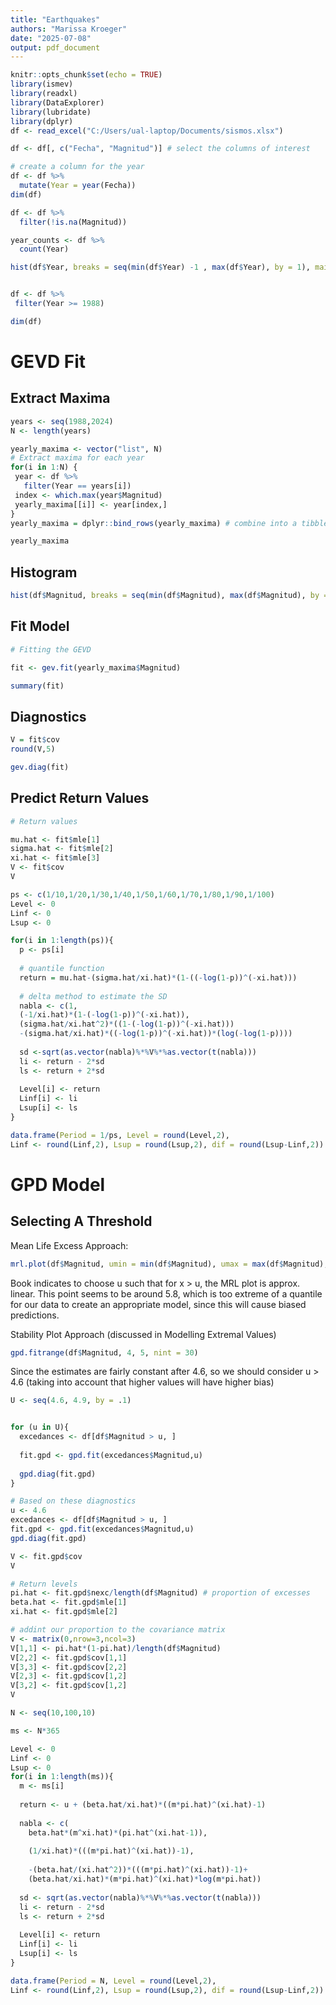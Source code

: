 ---
title: "Earthquakes"
authors: "Marissa Kroeger"
date: "2025-07-08"
output: pdf_document
---

```{r setup, include=FALSE}
knitr::opts_chunk$set(echo = TRUE)
library(ismev)
library(readxl)
library(DataExplorer)
library(lubridate)
library(dplyr)
df <- read_excel("C:/Users/ual-laptop/Documents/sismos.xlsx")
```

```{r}
df <- df[, c("Fecha", "Magnitud")] # select the columns of interest

# create a column for the year
df <- df %>%
  mutate(Year = year(Fecha))
dim(df)

df <- df %>%
  filter(!is.na(Magnitud))

year_counts <- df %>%
  count(Year)

hist(df$Year, breaks = seq(min(df$Year) -1 , max(df$Year), by = 1), main = "Years by Data on Magnitude", xlab = "Year")


df <- df %>%
 filter(Year >= 1988)

dim(df)
```

# GEVD Fit

## Extract Maxima
```{r}
years <- seq(1988,2024)
N <- length(years)

yearly_maxima <- vector("list", N)
# Extract maxima for each year
for(i in 1:N) {
 year <- df %>%
   filter(Year == years[i])
 index <- which.max(year$Magnitud)
 yearly_maxima[[i]] <- year[index,]
}
yearly_maxima = dplyr::bind_rows(yearly_maxima) # combine into a tibble

yearly_maxima
```

## Histogram

```{r}
hist(df$Magnitud, breaks = seq(min(df$Magnitud), max(df$Magnitud), by = .1), main = "Histogram of Magnitude", xlab = "Magnitude (Richter)")
```


## Fit Model
```{R}
# Fitting the GEVD

fit <- gev.fit(yearly_maxima$Magnitud)

summary(fit)
```

## Diagnostics
```{r}
V = fit$cov
round(V,5)

gev.diag(fit)
```

## Predict Return Values
```{r}
# Return values

mu.hat <- fit$mle[1]
sigma.hat <- fit$mle[2]
xi.hat <- fit$mle[3]
V <- fit$cov
V

ps <- c(1/10,1/20,1/30,1/40,1/50,1/60,1/70,1/80,1/90,1/100)
Level <- 0
Linf <- 0
Lsup <- 0

for(i in 1:length(ps)){
  p <- ps[i]
  
  # quantile function
  return = mu.hat-(sigma.hat/xi.hat)*(1-((-log(1-p))^(-xi.hat)))
  
  # delta method to estimate the SD
  nabla <- c(1,
  (-1/xi.hat)*(1-(-log(1-p))^(-xi.hat)), 
  (sigma.hat/xi.hat^2)*((1-(-log(1-p))^(-xi.hat)))
  -(sigma.hat/xi.hat)*((-log(1-p))^(-xi.hat))*(log(-log(1-p))))
  
  sd <-sqrt(as.vector(nabla)%*%V%*%as.vector(t(nabla)))
  li <- return - 2*sd
  ls <- return + 2*sd
  
  Level[i] <- return
  Linf[i] <- li
  Lsup[i] <- ls
}

data.frame(Period = 1/ps, Level = round(Level,2), 
Linf <- round(Linf,2), Lsup = round(Lsup,2), dif = round(Lsup-Linf,2))  
```

# GPD Model

## Selecting A Threshold

Mean Life Excess Approach:
```{r}
mrl.plot(df$Magnitud, umin = min(df$Magnitud), umax = max(df$Magnitud), conf = .95, nint = 100)
```
Book indicates to choose u such that for x > u, the MRL plot is approx. linear. This point seems to be around 5.8, which is too extreme of a quantile for our data to create an appropriate model, since this will cause biased predictions.

Stability Plot Approach (discussed in Modelling Extremal Values)
```{R}

gpd.fitrange(df$Magnitud, 4, 5, nint = 30)
```
Since the estimates are fairly constant after 4.6, so we should consider u > 4.6 (taking into account that higher values will have higher bias) 

```{r}
U <- seq(4.6, 4.9, by = .1)


for (u in U){
  excedances <- df[df$Magnitud > u, ]
  
  fit.gpd <- gpd.fit(excedances$Magnitud,u)
  
  gpd.diag(fit.gpd)
}
```
```{r}
# Based on these diagnostics
u <- 4.6
excedances <- df[df$Magnitud > u, ]
fit.gpd <- gpd.fit(excedances$Magnitud,u)
gpd.diag(fit.gpd)
```


```{r}
V <- fit.gpd$cov
V

# Return levels
pi.hat <- fit.gpd$nexc/length(df$Magnitud) # proportion of excesses
beta.hat <- fit.gpd$mle[1]
xi.hat <- fit.gpd$mle[2]

# addint our proportion to the covariance matrix
V <- matrix(0,nrow=3,ncol=3)
V[1,1] <- pi.hat*(1-pi.hat)/length(df$Magnitud)
V[2,2] <- fit.gpd$cov[1,1]
V[3,3] <- fit.gpd$cov[2,2]
V[2,3] <- fit.gpd$cov[1,2]
V[3,2] <- fit.gpd$cov[1,2]
V
```



```{R}
N <- seq(10,100,10)

ms <- N*365

Level <- 0
Linf <- 0
Lsup <- 0
for(i in 1:length(ms)){
  m <- ms[i]
  
  return <- u + (beta.hat/xi.hat)*((m*pi.hat)^(xi.hat)-1)
  
  nabla <- c(
    beta.hat*(m^xi.hat)*(pi.hat^(xi.hat-1)),
    
    (1/xi.hat)*(((m*pi.hat)^(xi.hat))-1), 
    
    -(beta.hat/(xi.hat^2))*(((m*pi.hat)^(xi.hat))-1)+
    (beta.hat/xi.hat)*(m*pi.hat)^(xi.hat)*log(m*pi.hat))
  
  sd <- sqrt(as.vector(nabla)%*%V%*%as.vector(t(nabla)))
  li <- return - 2*sd
  ls <- return + 2*sd
  
  Level[i] <- return
  Linf[i] <- li
  Lsup[i] <- ls
}

data.frame(Period = N, Level = round(Level,2), 
Linf <- round(Linf,2), Lsup = round(Lsup,2), dif = round(Lsup-Linf,2)) 
```


